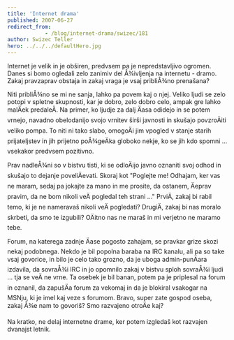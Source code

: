 ```yaml
---
title: 'Internet drama'
published: 2007-06-27
redirect_from: 
            - /blog/internet-drama/swizec/181
author: Swizec Teller
hero: ../../../defaultHero.jpg
---
```

Internet je velik in je obširen, predvsem pa je nepredstavljivo ogromen. Danes si bomo ogledali zelo zanimiv del Å¾ivljenja na internetu - dramo. Zakaj pravzaprav obstaja in zakaj vraga je vsaj pribliÅ¾no prenašana?

Niti pribliÅ¾no se mi ne sanja, lahko pa povem kaj o njej. Veliko ljudi se zelo potopi v spletne skupnosti, kar je dobro, zelo dobro celo, ampak gre lahko malÄek predaleÄ. Na primer, ko ljudje za dalj Äasa odidejo in se potem vrnejo, navadno obelodanijo svojo vrnitev širši javnosti in skušajo povzroÄiti veliko pompa. To niti ni tako slabo, omogoÄi jim vpogled v stanje starih prijateljstev in jih prijetno poÅ¾geÄka globoko nekje, ko se jih kdo spomni ... vsekakor predvsem pozitivno.

Prav nadleÅ¾ni so v bistvu tisti, ki se odloÄijo javno oznaniti svoj odhod in skušajo to dejanje poveliÄevati. Skoraj kot "Poglejte me! Odhajam, ker vas ne maram, sedaj pa jokajte za mano in me prosite, da ostanem, Äeprav pravim, da ne bom nikoli veÄ pogledal teh strani ..." PrviÄ, zakaj bi rabil temo, ki je ne nameravaš nikoli veÄ pogledati? DrugiÄ, zakaj bi nas moralo skrbeti, da smo te izgubili? OÄitno nas ne maraš in mi verjetno ne maramo tebe.

Forum, na katerega zadnje Äase pogosto zahajam, se pravkar grize skozi nekaj podobnega. Nekdo je bil popolna baraba na IRC kanalu, ali pa so take vsaj govorice, in bilo je celo tako grozno, da je uboga admin-punÄara izdavila, da sovraÅ¾i IRC in jo opomnilo zakaj v bistvu sploh sovraÅ¾i ljudi ... tja se veÄ ne vrne. Ta osebek je bil banan, potem pa je priplesal na forum in oznanil, da zapušÄa forum za vekomaj in da je blokiral vsakogar na MSNju, ki je imel kaj veze s forumom. Bravo, super zate gospod oseba, zakaj Å¾e nam to govoriš? Smo razvajeno otroÄe kaj?

Na kratko, ne delaj internetne drame, ker potem izgledaš kot razvajen dvanajst letnik.
